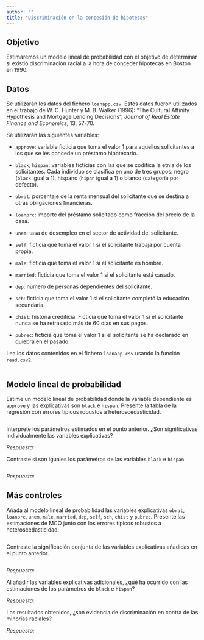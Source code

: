 ```yaml
---
author: ""
title: "Discriminación en la concesión de hipotecas"
---
```


## Objetivo

Estimaremos un modelo lineal de probabilidad con el objetivo de determinar si existió discriminación racial a la hora de conceder hipotecas en Boston en 1990.


## Datos

Se utilizarán los datos del fichero `loanapp.csv`. Estos datos fueron utilizados en el trabajo de W. C. Hunter y M. B. Walker (1996): "The Cultural Affinity Hypothesis and Mortgage Lending Decisions", *Journal of Real Estate Finance and Economics*, 13, 57-70.

Se utilizarán las siguientes variables:

- `approve`: variable ficticia que toma el valor 1 para aquellos solicitantes a los que se les concede un préstamo hipotecario.

- `black`, `hispan`: variables ficticias con las que se codifica la etnia de los solicitantes. Cada individuo se clasifica en uno de tres grupos: negro (`black` igual a 1), hispano (`hipan` igual a 1) o blanco (categoría por defecto).

- `obrat`: porcentaje de la renta mensual del solicitante que se destina a otras obligaciones financieras. 

- `loanprc`: importe del préstamo solicitado como fracción del precio de la casa.

- `unem`: tasa de desempleo en el sector de actividad del solicitante.

- `self`: ficticia que toma el valor 1 si el solicitante trabaja por cuenta propia.

- `male`: ficticia que toma el valor 1 si el solicitante es hombre.

- `married`: ficticia que toma el valor 1 si el solicitante está casado.

- `dep`: número de personas dependientes del solicitante.

- `sch`: ficticia que toma el valor 1 si el solicitante completó la educación secundaria.

- `chist`: historia crediticia. Ficticia que toma el valor 1 si el solicitante nunca se ha retrasado más de 60 días en sus pagos.

- `pubrec`: ficticia que toma el valor 1 si el solicitante se ha declarado en quiebra en el pasado.

::: {.callout-note appearance="simple"}
Lea los datos contenidos en el fichero `loanapp.csv` usando la función `read.csv2`.
:::

```r

```


## Modelo lineal de probabilidad

::: {.callout-note appearance="simple"}
Estime un modelo lineal de probabilidad donde la variable dependiente es `approve` y las explicativas son `black` e `hispan`. Presente la tabla de la regresión con errores típicos robustos a heteroscedasticidad.
:::

```r

```


::: {.callout-note appearance="simple"}
Interprete los parámetros estimados en el punto anterior. ¿Son significativas individualmente las variables explicativas?
:::

*Respuesta:* 

::: {.callout-note appearance="simple"}
Contraste si son iguales los parámetros de las variables `black` e `hispan`. 
:::

```r

```

*Respuesta:* 

## Más controles

::: {.callout-note appearance="simple"}
Añada al modelo lineal de probabilidad las variables explicativas `obrat`, `loanprc`, `unem`, `male`, `married`, `dep`, `self`, `sch`, `chist` y `pubrec`. Presente las estimaciones de MCO junto con los errores típicos robustos a heteroscedasticidad.
:::

```r

```

::: {.callout-note appearance="simple"}
Contraste la significación conjunta de las variables explicativas añadidas en el punto anterior.
:::

```r

```


*Respuesta:* 

::: {.callout-note appearance="simple"}
Al añadir las variables explicativas adicionales, ¿qué ha ocurrido con las estimaciones de los parámetros de `black` e `hispan`? 
:::

*Respuesta:* 


::: {.callout-note appearance="simple"}
Los resultados obtenidos, ¿son evidencia de discriminación en contra de las minorías raciales?
:::

*Respuesta:* 
